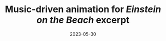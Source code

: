 ---
title: Music-driven animation for *Einstein on the Beach* excerpt
tags: [3d, code]
date: 2023-05-30
priority: 1
draft: true
slug: '/eotb'
---